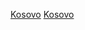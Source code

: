 {{Year of century category|20|country=科索沃|continent=歐洲}}
[[Category:20世紀各年塞爾維亞|Kosovo]] 
[[Category:20世紀各年南斯拉夫|Kosovo]]